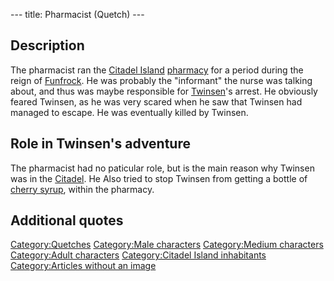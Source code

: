 ---
title: Pharmacist (Quetch)
---

{{Character|
Name=The Pharmacist|
Image=DIVERS.gif|
Race=[[Quetch]]|
Gender=Male|
Size=Medium|
Age=Adult}}

{{Quote|
Quote=Twinsen! What are you doing here? I heard you were arrested only yesterday!|
Character=The pharmacist}}

==Description==
The pharmacist ran the [[Citadel Island]] [[pharmacy]] for a period during the reign of [[Funfrock]]. He was probably the "informant" the nurse was talking about, and thus was maybe responsible for [[Twinsen]]'s arrest. He obviously feared Twinsen, as he was very scared when he saw that Twinsen had managed to escape. He was eventually killed by Twinsen.

==Role in Twinsen's adventure==
The pharmacist had no paticular role, but is the main reason why Twinsen was in the [[Citadel]]. He Also tried to stop Twinsen from getting a bottle of [[cherry syrup]], within the pharmacy.

==Additional quotes==
{{Quote|
Quote=Impossible! Nobody gets out of the Citadel alive!|
Character=The pharmacist}}

[[Category:Quetches]]
[[Category:Male characters]]
[[Category:Medium characters]]
[[Category:Adult characters]]
[[Category:Citadel Island inhabitants]]
[[Category:Articles without an image]]